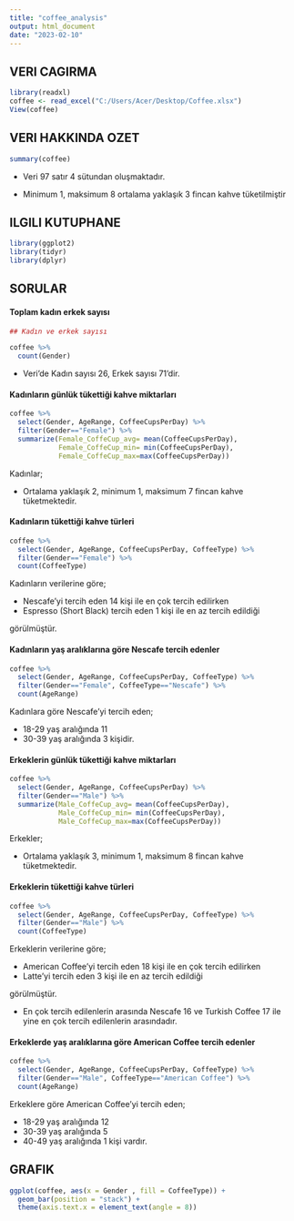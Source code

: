---
title: "coffee_analysis"
output: html_document 
date: "2023-02-10"
---

## VERI CAGIRMA

```{r}
library(readxl)
coffee <- read_excel("C:/Users/Acer/Desktop/Coffee.xlsx")
View(coffee)

```

## VERI HAKKINDA OZET

```{r}
summary(coffee)
```

-   Veri 97 satır 4 sütundan oluşmaktadır.

-   Minimum 1, maksimum 8 ortalama yaklaşık 3 fincan kahve tüketilmiştir

## ILGILI KUTUPHANE

```{r}
library(ggplot2)
library(tidyr)
library(dplyr)
```

## SORULAR

#### Toplam kadın erkek sayısı

```{r}
## Kadın ve erkek sayısı

coffee %>% 
  count(Gender)

```

-   Veri'de Kadın sayısı 26, Erkek sayısı 71'dir.

#### Kadınların günlük tükettiği kahve miktarları

```{r}
coffee %>% 
  select(Gender, AgeRange, CoffeeCupsPerDay) %>%
  filter(Gender=="Female") %>%
  summarize(Female_CoffeCup_avg= mean(CoffeeCupsPerDay),
            Female_CoffeCup_min= min(CoffeeCupsPerDay),
            Female_CoffeCup_max=max(CoffeeCupsPerDay))

```

Kadınlar;

-   Ortalama yaklaşık 2, minimum 1, maksimum 7 fincan kahve tüketmektedir.

#### Kadınların tükettiği kahve türleri

```{r}
coffee %>% 
  select(Gender, AgeRange, CoffeeCupsPerDay, CoffeeType) %>%
  filter(Gender=="Female") %>%
  count(CoffeeType)
```

Kadınların verilerine göre;

-   Nescafe'yi tercih eden 14 kişi ile en çok tercih edilirken
-   Espresso (Short Black) tercih eden 1 kişi ile en az tercih edildiği

görülmüştür.

#### Kadınların yaş aralıklarına göre Nescafe tercih edenler

```{r}
coffee %>% 
  select(Gender, AgeRange, CoffeeCupsPerDay, CoffeeType) %>%
  filter(Gender=="Female", CoffeeType=="Nescafe") %>%
  count(AgeRange) 
```

Kadınlara göre Nescafe'yi tercih eden;

-   18-29 yaş aralığında 11
-   30-39 yaş aralığında 3 kişidir.

#### Erkeklerin günlük tükettiği kahve miktarları

```{r}
coffee %>% 
  select(Gender, AgeRange, CoffeeCupsPerDay) %>%
  filter(Gender=="Male") %>%
  summarize(Male_CoffeCup_avg= mean(CoffeeCupsPerDay),
            Male_CoffeCup_min= min(CoffeeCupsPerDay),
            Male_CoffeCup_max=max(CoffeeCupsPerDay))
```

Erkekler;

-   Ortalama yaklaşık 3, minimum 1, maksimum 8 fincan kahve tüketmektedir.

#### Erkeklerin tükettiği kahve türleri

```{r}
coffee %>% 
  select(Gender, AgeRange, CoffeeCupsPerDay, CoffeeType) %>%
  filter(Gender=="Male") %>%
  count(CoffeeType)
```

Erkeklerin verilerine göre;

-   American Coffee'yi tercih eden 18 kişi ile en çok tercih edilirken
-   Latte'yi tercih eden 3 kişi ile en az tercih edildiği

görülmüştür.

-   En çok tercih edilenlerin arasında Nescafe 16 ve Turkish Coffee 17 ile yine en çok tercih edilenlerin arasındadır.

#### Erkeklerde yaş aralıklarına göre American Coffee tercih edenler

```{r}
coffee %>% 
  select(Gender, AgeRange, CoffeeCupsPerDay, CoffeeType) %>%
  filter(Gender=="Male", CoffeeType=="American Coffee") %>%
  count(AgeRange) 
```

Erkeklere göre American Coffee'yi tercih eden;

-   18-29 yaş aralığında 12
-   30-39 yaş aralığında 5
-   40-49 yaş aralığında 1 kişi vardır.

## GRAFIK

```{r}
ggplot(coffee, aes(x = Gender , fill = CoffeeType)) +
  geom_bar(position = "stack") +
  theme(axis.text.x = element_text(angle = 8))
```
